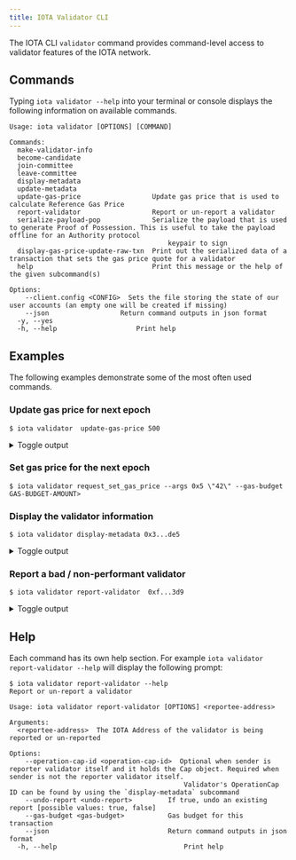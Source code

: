 ```yaml
---
title: IOTA Validator CLI
---
```


The IOTA CLI `validator` command provides command-level access to validator features of the IOTA network.

## Commands

Typing `iota validator --help` into your terminal or console displays the following information on available commands.

```shell
Usage: iota validator [OPTIONS] [COMMAND]

Commands:
  make-validator-info          	 
  become-candidate             	 
  join-committee               	 
  leave-committee              	 
  display-metadata             	 
  update-metadata              	 
  update-gas-price              	Update gas price that is used to calculate Reference Gas Price
  report-validator              	Report or un-report a validator
  serialize-payload-pop         	Serialize the payload that is used to generate Proof of Possession. This is useful to take the payload offline for an Authority protocol
                                    	keypair to sign
  display-gas-price-update-raw-txn  Print out the serialized data of a transaction that sets the gas price quote for a validator
  help                          	Print this message or the help of the given subcommand(s)

Options:
  	--client.config <CONFIG>  Sets the file storing the state of our user accounts (an empty one will be created if missing)
  	--json                	Return command outputs in json format
  -y, --yes                	 
  -h, --help                	Print help
```

## Examples

The following examples demonstrate some of the most often used commands. 

### Update gas price for next epoch

```shell
$ iota validator  update-gas-price 500
```


<details>
  <summary>
  Toggle output
  </summary>

```shell
----- Transaction Digest ----
A8z83EqjmgwRNFV6sme6A5tTTTQPjiLgiW76neyvhLud

----- Transaction Data ----
╭────────────────────────────────────────────────────────────────────────────────────────────────────────────────────────────────────────────────────────────────────────────────────────────────────────────────────────────────────────────────────────────────────────────────────────────────────────────────────────────────────────────────────────────────────────────────────────────────────────────────────────────────────────╮
│ Transaction Data                                                                                                                                                                                                                                                                                                                                                                                                                   	 │
├────────────────────────────────────────────────────────────────────────────────────────────────────────────────────────────────────────────────────────────────────────────────────────────────────────────────────────────────────────────────────────────────────────────────────────────────────────────────────────────────────────────────────────────────────────────────────────────────────────────────────────────────────────┤
│ Sender: 0xf...3d9                                                                                                                                                                                                                                                                                                                                                         	                                                         │
│ Gas Owner: 0xf...3d9                                                                                                                                                                                                                                                                                                                                                      	                                                         │
│ Gas Budget: 200000000 MICROS                                                                                                                                                                                                                                                                                                                                                                                                         	 │
│ Gas Price: 1000 MICROS                                                                                                                                                                                                                                                                                                                                                                                                               	 │
│ Gas Payment:                                                                                                                                                                                                                                                                                                                                                                                                                       	 │
│  ┌──                                                                                                                                                                                                                                                                                                                                                                                                                               	 │
│  │ ID: 0x8...19e                                                                                                                                                                                                                                                                                                                                                          	                                                         │
│  │ Version: 1                                                                                                                                                                                                                                                                                                                                                                                                                      	 │
│  │ Digest: 8UEiGYe3KL3S6JPs8uP2sbbx7sMCtzi8yJJ6SyTe9V1x                                                                                                                                                                                                                                                                                                                                                                            	 │
│  └──                                                                                                                                                                                                                                                                                                                                                                                                                               	 │
│                                                                                                                                                                                                                                                                                                                                                                                                                                    	 │
│ Transaction Kind : Programmable                                                                                                                                                                                                                                                                                                                                                                                                    	 │
│ Inputs: [Object(SharedObject { object_id: 0x0...005, initial_shared_version: SequenceNumber(1), mutable: true }), Object(ImmOrOwnedObject { object_id: 0x4...dbe, version: SequenceNumber(1), digest: o#82z9UUX9iD2Mq9zvciD56kmmDYqjF3iwaFadi3Mk16eJ }), Pure(IOTAPureValue { value_type: Some(U64), value: "500" })]                                                                                                                   │
│ Commands: [                                                                                                                                                                                                                                                                                                                                                                                                                        	 │
│   MoveCall(0x0...003::iota_system::request_set_gas_price(Input(0),Input(1),Input(2))),                                                                                                                                                                                                                                                                                     	                                                         │
│ ]                                                                                                                                                                                                                                                                                                                                                                                                                                  	 │
│                                                                                                                                                                                                                                                                                                                                                                                                                                    	 │
│                                                                                                                                                                                                                                                                                                                                                                                                                                    	 │
│ Signatures:                                                                                                                                                                                                                                                                                                                                                                                                                        	 │
│	j2FE7GNkHm9+ey0zTQrgfaTXJgGu1vYWmivrVxbUfP56vIrxMFA4XxqEyw7Q8pM1FR+JDPgCsE1kgZRGH6TZDg==                                                                                                                                                                                                                                                                                                                                        	 │
│                                                                                                                                                                                                                                                                                                                                                                                                                                    	 │
╰────────────────────────────────────────────────────────────────────────────────────────────────────────────────────────────────────────────────────────────────────────────────────────────────────────────────────────────────────────────────────────────────────────────────────────────────────────────────────────────────────────────────────────────────────────────────────────────────────────────────────────────────────────╯
----- Transaction Effects ----
╭───────────────────────────────────────────────────────────────────────────────────────────────────╮
│ Transaction Effects                                                                           	│
├───────────────────────────────────────────────────────────────────────────────────────────────────┤
│ Digest: A8z83EqjmgwRNFV6sme6A5tTTTQPjiLgiW76neyvhLud                                          	│
│ Status: Success                                                                               	│
│ Executed Epoch: 5                                                                             	│
│                                                                                               	│
│ Mutated Objects:                                                                              	│
│  ┌──                                                                                          	│
│  │ ID: 0x0...005                     	                                                            │
│  │ Owner: Shared                                                                              	│
│  │ Version: 16                                                                                	│
│  │ Digest: ER2L6MxrqKNAsaRd9pWdMwvLzXG3ocGQnytnP9s5QLeh                                       	│
│  └──                                                                                          	│
│  ┌──                                                                                          	│
│  │ ID: 0x4...dbe                     	                                                            │
│  │ Owner: Account Address ( 0xf45...3d9 )                                                         │
│  │ Version: 16                                                                                	│
│  │ Digest: 4yDkecsKPe8SnacWdECmq1yVDt7MzvpXCxbRGs74PGaB                                       	│
│  └──                                                                                          	│
│  ┌──                                                                                          	│
│  │ ID: 0x5...8d1                     	                                                            │
│  │ Owner: Object ID: ( 0x000...005 )   	                                                        │
│  │ Version: 16                                                                                	│
│  │ Digest: BBu5zHWWX7nnb1XcFu5VLVnKZEU6AqRRarDDjEeBtqWy                                       	│
│  └──                                                                                          	│
│  ┌──                                                                                          	│
│  │ ID: 0x8...19e                     	                                                            │
│  │ Owner: Account Address ( 0xf45...3d9 )                                                         │
│  │ Version: 16                                                                                	│
│  │ Digest: 4WQp6FYctutMFzf6f2EX68xut71AMubewJ6c7GxpzX7e                                       	│
│  └──                                                                                          	│
│                                                                                               	│
│ Shared Objects:                                                                               	│
│  ┌──                                                                                          	│
│  │ ID: 0x0...005                     	                                                            │ 
│  │ Version: 15                                                                                	│
│  │ Digest: 6vdobiuiDQpJguDxVbbMNW5ddRqEFkP67C3FWrAVYYuZ                                       	│
│  └──                                                                                          	│
│                                                                                               	│
│ Gas Object:                                                                                   	│
│  ┌──                                                                                          	│
│  │ ID: 0x8...19e                     	                                                            │
│  │ Owner: Account Address ( 0xf45...3d9 )                                                         │
│  │ Version: 16                                                                                	│
│  │ Digest: 4WQp6FYctutMFzf6f2EX68xut71AMubewJ6c7GxpzX7e                                       	│
│  └──                                                                                          	│
│                                                                                               	│
│ Gas Cost Summary:                                                                             	│
│	Storage Cost: 31479200                                                                     	    │
│	Computation Cost: 1000000                                                                  	    │
│	Storage Rebate: 0                                                                          	    │
│	Non-refundable Storage Fee: 0                                                              	    │
│                                                                                               	│
│ Transaction Dependencies:                                                                     	│
│	2gqHgPZbjTkDWM9GnVuWU5kT9z2SWN2ggwK3ryxf8aUX                                               	    │
│	EmW6DhJWRACNZAvupiTNVacZFLoZxbNJ88mrKVv9DeiJ                                               	    │
╰───────────────────────────────────────────────────────────────────────────────────────────────────╯
```

</details>


### Set gas price for the next epoch

```shell
$ iota validator request_set_gas_price --args 0x5 \"42\" --gas-budget GAS-BUDGET-AMOUNT>
```

### Display the validator information

```shell
$ iota validator display-metadata 0x3...de5
```


<details>
  <summary>
  Toggle output
  </summary>

```shell
0x3...de5's valdiator status: Active
IOTAValidatorSummary {
	iota_address: 0x3...de5,
	protocol_pubkey_bytes: [
    	167,
    	93,
    	42,
    	177,
    	79,
    	244,
    	192,
    	168,
    	26,
    	242,
    	55,
    	119,
    	232,
    	131,
    	191,
    	112,
    	92,
    	219,
    	204,
    	109,
    	234,
    	107,
    	124,
    	116,
    	79,
    	200,
    	221,
    	159,
    	185,
    	142,
    	173,
    	161,
    	122,
    	214,
    	113,
    	183,
    	240,
    	124,
    	205,
    	8,
    	157,
    	110,
    	31,
    	85,
    	16,
    	106,
    	16,
    	34,
    	9,
    	254,
    	125,
    	36,
    	83,
    	125,
    	35,
    	231,
    	245,
    	203,
    	204,
    	43,
    	137,
    	70,
    	229,
    	201,
    	64,
    	157,
    	189,
    	203,
    	220,
    	222,
    	1,
    	121,
    	138,
    	139,
    	41,
    	108,
    	106,
    	57,
    	116,
    	212,
    	208,
    	249,
    	215,
    	18,
    	22,
    	237,
    	214,
    	179,
    	71,
    	192,
    	93,
    	89,
    	255,
    	51,
    	56,
    	158,
	],
	network_pubkey_bytes: [
    	118,
    	14,
    	165,
    	223,
    	145,
    	150,
    	130,
    	74,
    	212,
    	160,
    	218,
    	170,
    	134,
    	2,
    	206,
    	72,
    	228,
    	87,
    	35,
    	114,
    	40,
    	217,
    	206,
    	35,
    	29,
    	194,
    	81,
    	61,
    	186,
    	215,
    	56,
    	215,
	],
	worker_pubkey_bytes: [
    	84,
    	171,
    	204,
    	100,
    	81,
    	92,
    	16,
    	207,
    	151,
    	167,
    	70,
    	138,
    	104,
    	92,
    	100,
    	75,
    	53,
    	47,
    	212,
    	209,
    	92,
    	2,
    	109,
    	120,
    	66,
    	146,
    	180,
    	116,
    	144,
    	22,
    	139,
    	57,
	],
	proof_of_possession_bytes: [
    	137,
    	134,
    	236,
    	79,
    	232,
    	146,
    	206,
    	45,
    	136,
    	245,
    	8,
    	42,
    	114,
    	154,
    	128,
    	148,
    	60,
    	137,
    	214,
    	92,
    	177,
    	46,
    	118,
    	246,
    	37,
    	159,
    	183,
    	233,
    	122,
    	49,
    	121,
    	227,
    	136,
    	76,
    	48,
    	122,
    	119,
    	187,
    	194,
    	169,
    	114,
    	7,
    	16,
    	225,
    	104,
    	211,
    	100,
    	198,
	],
	name: "Staked",
	description: "The leading provider of staking infrastructure",
	image_url: "https://avatars.githubusercontent.com/u/38704373",
	project_url: "https://staked.us/",
	net_address: "/dns/iota-mainnet.prod-eks-eu-west-1.staked.cloud/tcp/8080/http",
	p2p_address: "/dns/iota-mainnet-udp.prod-eks-eu-west-1.staked.cloud/udp/8084",
	primary_address: "/dns/iota-mainnet-udp.prod-eks-eu-west-1.staked.cloud/udp/8081",
	worker_address: "/dns/iota-mainnet-udp.prod-eks-eu-west-1.staked.cloud/udp/8082",
	next_epoch_protocol_pubkey_bytes: None,
	next_epoch_proof_of_possession: None,
	next_epoch_network_pubkey_bytes: None,
	next_epoch_worker_pubkey_bytes: None,
	next_epoch_net_address: None,
	next_epoch_p2p_address: None,
	next_epoch_primary_address: None,
	next_epoch_worker_address: None,
	voting_power: 53,
	operation_cap_id: 0x4...217,
	gas_price: 1000,
	commission_rate: 1000,
	next_epoch_stake: 42223548570491465,
	next_epoch_gas_price: 1000,
	next_epoch_commission_rate: 1000,
	staking_pool_id: 0xc...932,
	staking_pool_activation_epoch: Some(
    	0,
	),
	staking_pool_deactivation_epoch: None,
	staking_pool_iota_balance: 42926894529549497,
	rewards_pool: 1047712965206377,
	pool_token_balance: 41704322845739375,
	pending_stake: 0,
	pending_total_iota_withdraw: 703345959058032,
	pending_pool_token_withdraw: 683314441220777,
	exchange_rates_id: 0x5...65d,
	exchange_rates_size: 231,
```
</details>

### Report a bad / non-performant validator

```shell
$ iota validator report-validator  0xf...3d9
```


<details>
  <summary>
  Toggle output
  </summary>


```shell
----- Transaction Digest ----
8jVYrpuRBmdSLP37MsQGRqUqE3kE2m8XiSS4TG4aJwXf

----- Transaction Data ----
╭────────────────────────────────────────────────────────────────────────────────────────────────────────────────────────────────────────────────────────────────────────────────────────────────────────────────────────────────────────────────────────────────────────────────────────────────────────────────────────────────────────────────────────────────────────────────────────────────────────────────────────────────────────────────────────────────────────────────────────────────────────────╮
│ Transaction Data                                                                                                                                                                                                                                                                                                                                                                                                                                                                                        	 │
├────────────────────────────────────────────────────────────────────────────────────────────────────────────────────────────────────────────────────────────────────────────────────────────────────────────────────────────────────────────────────────────────────────────────────────────────────────────────────────────────────────────────────────────────────────────────────────────────────────────────────────────────────────────────────────────────────────────────────────────────────────────┤
│ Sender: 0xf...3d9                                                                                                                                                                                                                                                                                                                                                                                                                             	                                                         │
│ Gas Owner: 0xf...3d9                                                                                                                                                                                                                                                                                                                                                                                                                          	                                                         │
│ Gas Budget: 200000000 MICROS                                                                                                                                                                                                                                                                                                                                                                                                                                                                             	 │
│ Gas Price: 1000 MICROS                                                                                                                                                                                                                                                                                                                                                                                                                                                                                   	 │
│ Gas Payment:                                                                                                                                                                                                                                                                                                                                                                                                                                                                                           	 │
│  ┌──                                                                                                                                                                                                                                                                                                                                                                                                                                                                                                   	 │
│  │ ID: 0x8...19e                                                                                                                                                                                                                                                                                                                                                                                                                              	                                                         │
│  │ Version: 16                                                                                                                                                                                                                                                                                                                                                                                                                                                                                         	 │
│  │ Digest: 4WQp6FYctutMFzf6f2EX68xut71AMubewJ6c7GxpzX7e                                                                                                                                                                                                                                                                                                                                                                                                                                                	 │
│  └──                                                                                                                                                                                                                                                                                                                                                                                                                                                                                                   	 │
│                                                                                                                                                                                                                                                                                                                                                                                                                                                                                                        	 │
│ Transaction Kind : Programmable                                                                                                                                                                                                                                                                                                                                                                                                                                                                        	 │
│ Inputs: [Object(SharedObject { object_id: 0x0...005, initial_shared_version: SequenceNumber(1), mutable: true }), Object(ImmOrOwnedObject { object_id: 0x4...dbe, version: SequenceNumber(16), digest: o#4yDkecsKPe8SnacWdECmq1yVDt7MzvpXCxbRGs74PGaB }), Pure(IOTAPureValue { value_type: Some(Address), value: "0xf...3d9" })]                                                                                                                                                                            │
│ Commands: [                                                                                                                                                                                                                                                                                                                                                                                                                                                                                            	 │
│   MoveCall(0x0...003::iota_system::report_validator(Input(0),Input(1),Input(2))),                                                                                                                                                                                                                                                                                                                                                              	                                                         │
│ ]                                                                                                                                                                                                                                                                                                                                                                                                                                                                                                      	 │
│                                                                                                                                                                                                                                                                                                                                                                                                                                                                                                        	 │
│                                                                                                                                                                                                                                                                                                                                                                                                                                                                                                        	 │
│ Signatures:                                                                                                                                                                                                                                                                                                                                                                                                                                                                                            	 │
│	7lJ9ezA1qjGk7nyFCESgLlg/tkVSy46dDkRgJzwgWP3qA+kAjJV8YVWFjJf2r6aLgWgCZCKnka9bkcp1V5jBAA==                                                                                                                                                                                                                                                                                                                                                                                                            	 │
│                                                                                                                                                                                                                                                                                                                                                                                                                                                                                                        	 │
╰────────────────────────────────────────────────────────────────────────────────────────────────────────────────────────────────────────────────────────────────────────────────────────────────────────────────────────────────────────────────────────────────────────────────────────────────────────────────────────────────────────────────────────────────────────────────────────────────────────────────────────────────────────────────────────────────────────────────────────────────────────────╯
----- Transaction Effects ----
╭──────────────────────────────────────────────────────────────────────────────────────────────────────────────────────────────────────────────────────────────────────────────────────────────────────────────────────────────────────────────────────────────────────────────────────────────────────╮
│ Transaction Effects                                                                                                                                                                                                                                                                              	   │
├──────────────────────────────────────────────────────────────────────────────────────────────────────────────────────────────────────────────────────────────────────────────────────────────────────────────────────────────────────────────────────────────────────────────────────────────────────┤
│ Digest: 8jVYrpuRBmdSLP37MsQGRqUqE3kE2m8XiSS4TG4aJwXf                                                                                                                                                                                                                                             	   │
│ Status: Failure { error: "MoveAbort(MoveLocation { module: ModuleId { address: 0000000000000000000000000000000000000000000000000000000000000003, name: Identifier(\"iota_system_state_inner\") }, function: 16, instruction: 12, function_name: Some(\"report_validator_impl\") }, 3) in command 0" } │
│ Executed Epoch: 8                                                                                                                                                                                                                                                                                	   │
│                                                                                                                                                                                                                                                                                                  	   │
│ Mutated Objects:                                                                                                                                                                                                                                                                                 	   │
│  ┌──                                                                                                                                                                                                                                                                                             	   │
│  │ ID: 0x0...005                                                                                                                                                                                                                        	                                                           │
│  │ Owner: Shared                                                                                                                                                                                                                                                                                 	   │
│  │ Version: 25                                                                                                                                                                                                                                                                                   	   │
│  │ Digest: 5N5zyTyFCqAkyz44FGrpr6cYdXcwk4eUCHKzyAZqehMB                                                                                                                                                                                                                                          	   │
│  └──                                                                                                                                                                                                                                                                                             	   │
│  ┌──                                                                                                                                                                                                                                                                                             	   │
│  │ ID: 0x4...dbe                                                                                                                                                                                                                        	                                                           │
│  │ Owner: Account Address ( 0xf...3d9 )                                                                                                                                                                                                 	                                                           │
│  │ Version: 25                                                                                                                                                                                                                                                                                       │
│  │ Digest: HCEr5bcJhKo5jfRx2gsXxGSkpcq6tm8nFGSxxwoPpkNz                                                                                                                                                                                                                                          	   │
│  └──                                                                                                                                                                                                                                                                                             	   │
│  ┌──                                                                                                                                                                                                                                                                                             	   │
│  │ ID: 0x8...19e                                                                                                                                                                                                                        	                                                           │
│  │ Owner: Account Address ( 0xf...3d9 )                                                                                                                                                                                                 	                                                           │
│  │ Version: 25                                                                                                                                                                                                                                                                                   	   │
│  │ Digest: BTzMmVABwEKXoiLsTZ79Li97Eo6HPtNtWTvib8Eq1yrH                                                                                                                                                                                                                                          	   │
│  └──                                                                                                                                                                                                                                                                                             	   │
│                                                                                                                                                                                                                                                                                                  	   │
│ Shared Objects:                                                                                                                                                                                                                                                                                  	   │
│  ┌──                                                                                                                                                                                                                                                                                             	   │
│  │ ID: 0x0...005                                                                                                                                                                                                                        	                                                      	   │
│  │ Version: 24                                                                                                                                                                                                                                                                                   	   │
│  │ Digest: BiS4pKAX3KGXbJrk4oZijy6ggKHDZJd9qPUDWxLEoNR1                                                                                                                                                                                                                                          	   │
│  └──                                                                                                                                                                                                                                                                                             	   │
│                                                                                                                                                                                                                                                                                                  	   │
│ Gas Object:                                                                                                                                                                                                                                                                                      	   │
│  ┌──                                                                                                                                                                                                                                                                                             	   │
│  │ ID: 0x8...19e                                                                                                                                                                                                                        	                                                      	   │
│  │ Owner: Account Address ( 0xf...3d9 )                                                                                                                                                                                                 	                                                      	   │
│  │ Version: 25                                                                                                                                                                                                                                                                                   	   │
│  │ Digest: BTzMmVABwEKXoiLsTZ79Li97Eo6HPtNtWTvib8Eq1yrH                                                                                                                                                                                                                                          	   │
│  └──                                                                                                                                                                                                                                                                                             	   │
│                                                                                                                                                                                                                                                                                                  	   │
│ Gas Cost Summary:                                                                                                                                                                                                                                                                                	   │
│	Storage Cost: 4195200                                                                                                                                                                                                                                                                         	   │
│	Computation Cost: 1000000                                                                                                                                                                                                                                                                     	   │
│	Storage Rebate: 31164408                                                                                                                                                                                                                                                                      	   │
│	Non-refundable Storage Fee: 314792                                                                                                                                                                                                                                                            	   │
│                                                                                                                                                                                                                                                                                                  	   │
│ Transaction Dependencies:                                                                                                                                                                                                                                                                        	   │
│	2gqHgPZbjTkDWM9GnVuWU5kT9z2SWN2ggwK3ryxf8aUX                                                                                                                                                                                                                                                  	   │
│	A8z83EqjmgwRNFV6sme6A5tTTTQPjiLgiW76neyvhLud                                                                                                                                                                                                                                                  	   │
│	B8p4pVC5pzFQRVpZ73nZfAWMt7sL4iH4x4AbDviYWuzF                                                                                                                                                                                                                                                  	   │
╰──────────────────────────────────────────────────────────────────────────────────────────────────────────────────────────────────────────────────────────────────────────────────────────────────────────────────────────────────────────────────────────────────────────────────────────────────────╯
```

</details>


## Help

Each command has its own help section. For example `iota validator report-validator --help` will display the following prompt:

```shell
$ iota validator report-validator --help
Report or un-report a validator

Usage: iota validator report-validator [OPTIONS] <reportee-address>

Arguments:
  <reportee-address>  The IOTA Address of the validator is being reported or un-reported

Options:
  	--operation-cap-id <operation-cap-id>  Optional when sender is reporter validator itself and it holds the Cap object. Required when sender is not the reporter validator itself.
                                         	Validator's OperationCap ID can be found by using the `display-metadata` subcommand
  	--undo-report <undo-report>        	If true, undo an existing report [possible values: true, false]
  	--gas-budget <gas-budget>          	Gas budget for this transaction
  	--json                             	Return command outputs in json format
  -h, --help                             	Print help
```

